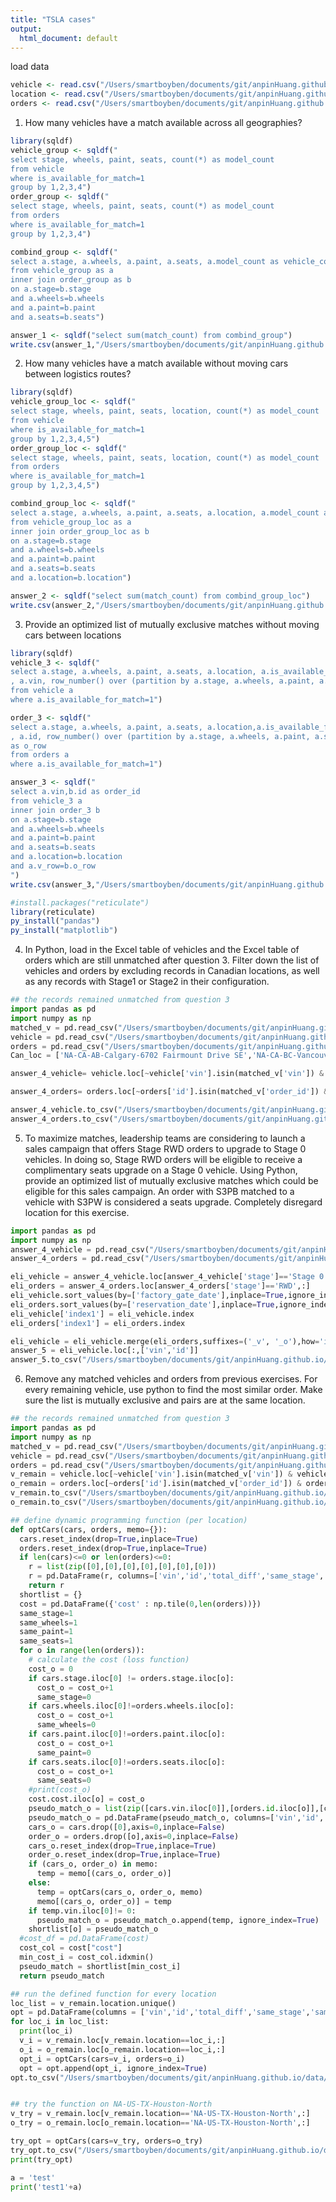 ```yaml
---
title: "TSLA cases"
output:
  html_document: default
---
```


load data
```r
vehicle <- read.csv("/Users/smartboyben/documents/git/anpinHuang.github.io/data/vehicle.csv")
location <- read.csv("/Users/smartboyben/documents/git/anpinHuang.github.io/data/location.csv")
orders <- read.csv("/Users/smartboyben/documents/git/anpinHuang.github.io/data/orders.csv")
```

1. How many vehicles have a match available across all geographies?
```r
library(sqldf)
vehicle_group <- sqldf("
select stage, wheels, paint, seats, count(*) as model_count 
from vehicle 
where is_available_for_match=1 
group by 1,2,3,4")
order_group <- sqldf("
select stage, wheels, paint, seats, count(*) as model_count 
from orders 
where is_available_for_match=1 
group by 1,2,3,4")

combind_group <- sqldf("
select a.stage, a.wheels, a.paint, a.seats, a.model_count as vehicle_count, b.model_count as order_count , min(a.model_count,b.model_count) as match_count 
from vehicle_group as a 
inner join order_group as b
on a.stage=b.stage 
and a.wheels=b.wheels 
and a.paint=b.paint 
and a.seats=b.seats")

answer_1 <- sqldf("select sum(match_count) from combind_group")
write.csv(answer_1,"/Users/smartboyben/documents/git/anpinHuang.github.io/data/answer_1.csv")


```


2. How many vehicles have a match available without moving cars between logistics routes?
```r
library(sqldf)
vehicle_group_loc <- sqldf("
select stage, wheels, paint, seats, location, count(*) as model_count 
from vehicle 
where is_available_for_match=1 
group by 1,2,3,4,5")
order_group_loc <- sqldf("
select stage, wheels, paint, seats, location, count(*) as model_count 
from orders 
where is_available_for_match=1 
group by 1,2,3,4,5")

combind_group_loc <- sqldf("
select a.stage, a.wheels, a.paint, a.seats, a.location, a.model_count as vehicle_count, b.model_count as order_count , min(a.model_count,b.model_count) as match_count 
from vehicle_group_loc as a 
inner join order_group_loc as b
on a.stage=b.stage 
and a.wheels=b.wheels 
and a.paint=b.paint 
and a.seats=b.seats
and a.location=b.location")

answer_2 <- sqldf("select sum(match_count) from combind_group_loc")
write.csv(answer_2,"/Users/smartboyben/documents/git/anpinHuang.github.io/data/answer_2.csv")

```
3. Provide an optimized list of mutually exclusive matches without moving cars between locations
```r
library(sqldf)
vehicle_3 <- sqldf("
select a.stage, a.wheels, a.paint, a.seats, a.location, a.is_available_for_match
, a.vin, row_number() over (partition by a.stage, a.wheels, a.paint, a.seats, a.location order by factory_gate_date asc) as v_row
from vehicle a
where a.is_available_for_match=1")

order_3 <- sqldf("
select a.stage, a.wheels, a.paint, a.seats, a.location,a.is_available_for_match
, a.id, row_number() over (partition by a.stage, a.wheels, a.paint, a.seats, a.location order by reservation_date asc)
as o_row
from orders a
where a.is_available_for_match=1")

answer_3 <- sqldf("
select a.vin,b.id as order_id
from vehicle_3 a
inner join order_3 b
on a.stage=b.stage 
and a.wheels=b.wheels 
and a.paint=b.paint 
and a.seats=b.seats
and a.location=b.location
and a.v_row=b.o_row
")
write.csv(answer_3,"/Users/smartboyben/documents/git/anpinHuang.github.io/data/answer_3.csv")

```


```r
#install.packages("reticulate")
library(reticulate)
py_install("pandas")
py_install("matplotlib")
```

4. In Python, load in the Excel table of vehicles and the Excel table of orders which are still unmatched after question 3. Filter down the list of vehicles and orders by excluding records in Canadian locations, as well as any records with Stage1 or Stage2 in their configuration.

```python
## the records remained unmatched from question 3
import pandas as pd
import numpy as np
matched_v = pd.read_csv("/Users/smartboyben/documents/git/anpinHuang.github.io/data/answer_3.csv")
vehicle = pd.read_csv("/Users/smartboyben/documents/git/anpinHuang.github.io/data/vehicle.csv")
orders = pd.read_csv("/Users/smartboyben/documents/git/anpinHuang.github.io/data/orders.csv")
Can_loc = ['NA-CA-AB-Calgary-6702 Fairmount Drive SE','NA-CA-BC-Vancouver-Powell Street','NA-CA-BC-Vancouver-Temp Hub','NA-CA-BC-Vancouver-West 4th Avenue','NA-CA-ON-Mississauga-International Centre Temp Hub','NA-CA-ON-Toronto-International Centre','NA-CA-ON-Toronto-Lawrence Avenue','NA-CA-ON-Toronto-Oakville','NA-CA-QC-Montreal-Ferrier']

answer_4_vehicle= vehicle.loc[~vehicle['vin'].isin(matched_v['vin']) & vehicle['is_available_for_match']==1 & ~vehicle['location'].isin(Can_loc) & ~vehicle['stage'].isin(['Stage 1','Stage 2']),:]

answer_4_orders= orders.loc[~orders['id'].isin(matched_v['order_id']) & orders['is_available_for_match']==1 & ~orders['location'].isin(Can_loc) & ~orders['stage'].isin(['Stage 1','Stage 2']),:]

answer_4_vehicle.to_csv("/Users/smartboyben/documents/git/anpinHuang.github.io/data/answer_4_vehicle.csv",index=False)
answer_4_orders.to_csv("/Users/smartboyben/documents/git/anpinHuang.github.io/data/answer_4_orders.csv",index=False)
```


5. To maximize matches, leadership teams are considering to launch a sales campaign that offers Stage RWD orders to upgrade to Stage 0 vehicles. In doing so, Stage RWD orders will be eligible to receive a complimentary seats upgrade on a Stage 0 vehicle. Using Python, provide an optimized list of mutually exclusive matches which could be eligible for this sales campaign. An order with S3PB matched to a vehicle with S3PW is considered a seats upgrade. Completely disregard location for this exercise.

```python
import pandas as pd
import numpy as np
answer_4_vehicle = pd.read_csv("/Users/smartboyben/documents/git/anpinHuang.github.io/data/answer_4_vehicle.csv")
answer_4_orders = pd.read_csv("/Users/smartboyben/documents/git/anpinHuang.github.io/data/answer_4_orders.csv")

eli_vehicle = answer_4_vehicle.loc[answer_4_vehicle['stage']=='Stage 0',:]
eli_orders = answer_4_orders.loc[answer_4_orders['stage']=='RWD',:]
eli_vehicle.sort_values(by=['factory_gate_date'],inplace=True,ignore_index=True)
eli_orders.sort_values(by=['reservation_date'],inplace=True,ignore_index=True)
eli_vehicle['index1'] = eli_vehicle.index
eli_orders['index1'] = eli_orders.index

eli_vehicle = eli_vehicle.merge(eli_orders,suffixes=('_v', '_o'),how='inner',left_on='index1',right_on='index1')
answer_5 = eli_vehicle.loc[:,['vin','id']]
answer_5.to_csv("/Users/smartboyben/documents/git/anpinHuang.github.io/data/answer_5.csv",index=False)
```



6. Remove any matched vehicles and orders from previous exercises. For every remaining vehicle, use python to find the most similar order. Make sure the list is mutually exclusive and pairs are at the same location.

```python
## the records remained unmatched from question 3
import pandas as pd
import numpy as np
matched_v = pd.read_csv("/Users/smartboyben/documents/git/anpinHuang.github.io/data/answer_3.csv")
vehicle = pd.read_csv("/Users/smartboyben/documents/git/anpinHuang.github.io/data/vehicle.csv")
orders = pd.read_csv("/Users/smartboyben/documents/git/anpinHuang.github.io/data/orders.csv")
v_remain = vehicle.loc[~vehicle['vin'].isin(matched_v['vin']) & vehicle['is_available_for_match']==1 ,:]
o_remain = orders.loc[~orders['id'].isin(matched_v['order_id']) & orders['is_available_for_match']==1 ,:]
v_remain.to_csv("/Users/smartboyben/documents/git/anpinHuang.github.io/data/vehicle_remain.csv")
o_remain.to_csv("/Users/smartboyben/documents/git/anpinHuang.github.io/data/orders_remain.csv")
```


```python
## define dynamic programming function (per location)
def optCars(cars, orders, memo={}):
  cars.reset_index(drop=True,inplace=True)
  orders.reset_index(drop=True,inplace=True)
  if len(cars)<=0 or len(orders)<=0:
    r = list(zip([0],[0],[0],[0],[0],[0],[0]))
    r = pd.DataFrame(r, columns=['vin','id','total_diff','same_stage','same_wheels','same_paint','same_seats'])
    return r
  shortlist = {}
  cost = pd.DataFrame({'cost' : np.tile(0,len(orders))})
  same_stage=1
  same_wheels=1
  same_paint=1
  same_seats=1
  for o in range(len(orders)):
    # calculate the cost (loss function)
    cost_o = 0
    if cars.stage.iloc[0] != orders.stage.iloc[o]:
      cost_o = cost_o+1
      same_stage=0
    if cars.wheels.iloc[0]!=orders.wheels.iloc[o]:
      cost_o = cost_o+1
      same_wheels=0
    if cars.paint.iloc[0]!=orders.paint.iloc[o]:
      cost_o = cost_o+1
      same_paint=0
    if cars.seats.iloc[0]!=orders.seats.iloc[o]:
      cost_o = cost_o+1
      same_seats=0
    #print(cost_o)
    cost.cost.iloc[o] = cost_o
    pseudo_match_o = list(zip([cars.vin.iloc[0]],[orders.id.iloc[o]],[cost_o],[same_stage],[same_wheels],[same_paint],[same_seats]))
    pseudo_match_o = pd.DataFrame(pseudo_match_o, columns=['vin','id','total_diff','same_stage','same_wheels','same_paint','same_seats'])
    cars_o = cars.drop([0],axis=0,inplace=False)
    order_o = orders.drop([o],axis=0,inplace=False)
    cars_o.reset_index(drop=True,inplace=True)
    order_o.reset_index(drop=True,inplace=True)
    if (cars_o, order_o) in memo:
      temp = memo[(cars_o, order_o)]
    else:
      temp = optCars(cars_o, order_o, memo)
      memo[(cars_o, order_o)] = temp
    if temp.vin.iloc[0]!= 0:
      pseudo_match_o = pseudo_match_o.append(temp, ignore_index=True)
    shortlist[o] = pseudo_match_o
  #cost_df = pd.DataFrame(cost)
  cost_col = cost["cost"]
  min_cost_i = cost_col.idxmin()
  pseudo_match = shortlist[min_cost_i]
  return pseudo_match

```

```python
## run the defined function for every location
loc_list = v_remain.location.unique()
opt = pd.DataFrame(columns = ['vin','id','total_diff','same_stage','same_wheels','same_paint','same_seats'])
for loc_i in loc_list:
  print(loc_i)
  v_i = v_remain.loc[v_remain.location==loc_i,:]
  o_i = o_remain.loc[o_remain.location==loc_i,:]
  opt_i = optCars(cars=v_i, orders=o_i)
  opt = opt.append(opt_i, ignore_index=True)
opt.to_csv("/Users/smartboyben/documents/git/anpinHuang.github.io/data/answer_6.csv")



```


```python
## try the function on NA-US-TX-Houston-North
v_try = v_remain.loc[v_remain.location=='NA-US-TX-Houston-North',:]
o_try = o_remain.loc[o_remain.location=='NA-US-TX-Houston-North',:]

try_opt = optCars(cars=v_try, orders=o_try)
try_opt.to_csv("/Users/smartboyben/documents/git/anpinHuang.github.io/data/try_opt.csv",index=False)
print(try_opt)
```

```python
a = 'test'
print('test1'+a)
```
